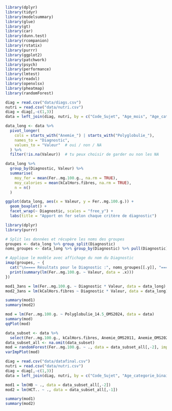 ```r
library(dplyr)
library(tidyr)
library(modelsummary)
library(glue)
library(gt)
library(car)
library(dunn.test)
library(rcompanion)
library(rstatix)
library(purrr)
library(ggplot2)
library(patchwork)
library(psych)
library(performance)
library(lmtest)
library(readxl)
library(openxlsx)
library(pheatmap)
library(randomForest)
```

```r
diag = read.csv("data/diags.csv")
nutri = read.csv("data/nutri.csv")
diag = diag[,-c(1,3)]
data = left_join(diag, nutri, by = c("Code_Sujet", "Age_mois", "Age_categorie_binaire"))
```

```r
data_long <- data %>%
  pivot_longer(
    cols = starts_with("Anemie_") | starts_with("Polyglobulie_"),
    names_to = "Diagnostic",
    values_to = "Valeur"  # oui / non / NA
  ) %>%
  filter(!is.na(Valeur))  # tu peux choisir de garder ou non les NA
```

```r
data_long %>%
  group_by(Diagnostic, Valeur) %>%
  summarise(
    moy_fer = mean(Fer..mg.100.g., na.rm = TRUE),
    moy_calories = mean(kCalHors.fibres, na.rm = TRUE),
    n = n()
  )
```

```r
ggplot(data_long, aes(x = Valeur, y = Fer..mg.100.g.)) +
  geom_boxplot() +
  facet_wrap(~ Diagnostic, scales = "free_y") +
  labs(title = "Apport en fer selon chaque critère de diagnostic")
```
```r
library(dplyr)
library(purrr)

# Split les données et récupère les noms des groupes
groupes <- data_long %>% group_split(Diagnostic)
noms_groupes <- data_long %>% group_by(Diagnostic) %>% pull(Diagnostic)

# Applique le modèle avec affichage du nom du Diagnostic
imap(groupes, ~ {
  cat("\n==== Résultats pour le Diagnostic :", noms_groupes[[.y]], "====\n")
  print(summary(lm(Fer..mg.100.g. ~ Valeur, data = .x)))
})
```

```r
mod1_3ans = lm(Fer..mg.100.g. ~ Diagnostic * Valeur, data = data_long)
mod2_3ans = lm(kCalHors.fibres ~ Diagnostic * Valeur, data = data_long)

summary(mod1)
summary(mod2)
```
```r
mod = lm(Fer..mg.100.g. ~ Polyglobulie_14.5_OMS2024, data = data)
summary(mod)
qqPlot(mod)
```
```r
data_subset <- data %>%
  select(Fer..mg.100.g., kCalHors.fibres, Anemie_OMS2011, Anemie_OMS2024, Anemie_SD, Anemie_2SD, Anemie_Q10, Anemie_2SD_Hbmass_kg, Anemie_Q10_Hbmass, Polyglobulie_14.5_OMS2011, Polyglobulie_14.5_OMS2024, Polyglobulie_SD, Polyglobulie_2SD, Polyglobulie_Q90, Polyglobulie_SD_Hbmass_kg, Polyglobulie_2SD_Hbmass_kg, Polyglobulie_Q90_Hbmass)
data_subset_all <- na.omit(data_subset)
mod = randomForest(Fer..mg.100.g. ~ ., data = data_subset_all[,-2], importance = TRUE)
varImpPlot(mod)
```
```r
diag = read.csv("data/datafinal.csv")
nutri = read.csv("data/nutri.csv")
diag = diag[,-c(1,3)]
data = left_join(diag, nutri, by = c("Code_Sujet", "Age_categorie_binaire"))
```

```r
mod1 = lm(HB ~ ., data = data_subset_all[,-2])
mod2 = lm(HCT.. ~ ., data = data_subset_all[,-1])

summary(mod1)
summary(mod2)
```

